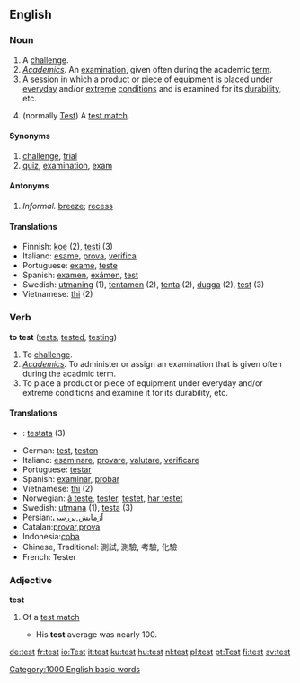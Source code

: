 {{See|Test}}
==English==

=== Noun ===
{{en-noun-reg}}

#A [[Challenge#Noun|challenge]].
#''[[Academics]].'' An [[examination]], given often during the academic [[term]].
#A [[session]] in which a [[product]] or piece of [[equipment]] is placed under [[everyday]] and/or [[extreme]] [[condition]]s and is examined for its [[durability]], etc.
#{{Cricket}} (normally [[Test]]) A [[test match]].

==== Synonyms ====
#[[challenge]], [[trial]]
#[[quiz]], [[examination]], [[exam]]

==== Antonyms ====
#''Informal.'' [[breeze]]; [[recess]]

==== Translations ====
*Finnish: [[koe]] (2), [[testi]] (3)
*Italiano: [[esame]], [[prova]], [[verifica]]
*Portuguese: [[exame]], [[teste]]
*Spanish: [[examen]], [[exámen]], [[test]]
*Swedish: [[utmaning]] (1), [[tentamen]] {{c}} (2), [[tenta]] {{c}} (2), [[dugga]] {{c}} (2), [[test]] {{n}} (3)
*Vietnamese: [[thi]] (2)

=== Verb ===
'''to test''' ([[tests]], [[tested]], [[testing]])

#To [[Challenge#Verb|challenge]].
#''[[Academics]].'' To administer or assign an examination that is given often during the acadmic term.
#To place a product or piece of equipment under everyday and/or extreme conditions and examine it for its durability, etc.

==== Translations ====
*{{msg:fi}}: [[testata]] (3)
*German: [[test]], [[testen]]
*Italiano: [[esaminare]], [[provare]], [[valutare]], [[verificare]]
*Portuguese: [[testar]]
*Spanish: [[examinar]], [[probar]]
*Vietnamese: [[thi]] (2)
*Norwegian: [[å teste]], [[tester]], [[testet]], [[har testet]]
*Swedish: [[utmana]] (1), [[testa]] (3)
*Persian:[[آزمایش]],[[بررسی]]
*Catalan:[[provar]],[[prova]]
*Indonesia:[[coba]]
*Chinese, Traditional: 測試, 測驗, 考驗, 化驗
*French: Tester

===Adjective===
'''test'''

#{{Cricket}} Of a [[test match]]
#* His '''test''' average was nearly 100.

[[Category:1000 English basic words]]

[[de:test]]
[[fr:test]]
[[io:Test]]
[[it:test]]
[[ku:test]]
[[hu:test]]
[[nl:test]]
[[pl:test]]
[[pt:Test]]
[[fi:test]]
[[sv:test]]